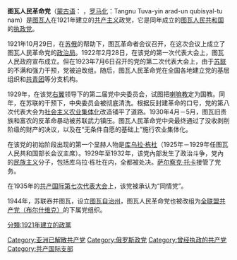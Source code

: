 {{Unreferenced|time=2022-02-26T17:33:39+00:00}}
{{Infobox political party
| name = 图瓦人民革命党
| native_name = {{MongolUnicode|ᠲᠠᠩᠨᠦ}} {{MongolUnicode|ᠲᠤᠧᠠ ᠢᠢᠨ}} {{MongolUnicode|ᠠᠷᠠᠳ ᠤᠨ}} {{MongolUnicode|ᠬᠤᠪᠢᠰᠭᠠᠯ ᠳᠤ}} {{MongolUnicode|ᠨᠠᠮ}}<br>Tangnu Tuva-yin arad-un qubisγal-tu nam
| logo = Flag of the Tuvinian Peoples Revolutionary Party.svg
| caption = 图瓦人民革命党中央委员会旗帜
| colorcode =       red
| abbreviation =    <!-- official abbreviation -->
| leader = 
| president = 
| chairperson =     <!-- or: | chairman = -->
| founded = {{start date|1921|10|29}}
| dissolved = {{end date|1944|10|11}}
| merger = 
| split = 
| predecessor = 
| merged = [[苏联共产党|全联盟共产党（布尔什维克）]]
| successor = 
| headquarters = [[克孜勒|克孜勒]]
| ideology = [[共产主义|共产主义]] <br> [[马克思列宁主义|马克思列宁主义]]
| position = [[极左翼|极左翼]]
| international = [[共产国际|共产国际]]（同情党）
| europarl = 
| affiliation1_title = 
| affiliation1 = 
| colors =          <!-- or: | colours = -->
| seats1 =          <!-- {{Infobox political party/seats|seats_won|total_seats|hex=#ff0000}} -->
| seats2_title = 
| seats2 = 
| seats3_title = 
| seats3 = 
| seats4_title = 
| seats4 =          <!-- up to |seats15= -->
| symbol = 
| flag = 
| website = 
| state =           <!-- or country -->
| country =         图瓦
| country_dab1 = 
| parties_dab1 = 
| elections_dab1 = 
| country2 = 
| country_dab2 = 
| parties_dab2 = 
| elections_dab2 = 
| footnotes = 
}}
{{共产党}}
'''图瓦人民革命党'''（[[蒙古语|蒙古语]]：{{MongolUnicode|ᠲᠠᠩᠨᠦ}} {{MongolUnicode|ᠲᠤᠧᠠ ᠢᠢᠨ}} {{MongolUnicode|ᠠᠷᠠᠳ ᠤᠨ}} {{MongolUnicode|ᠬᠤᠪᠢᠰᠭᠠᠯ ᠳᠤ}} {{MongolUnicode|ᠨᠠᠮ}}，[[罗马化|罗马化]]：Tangnu Tuva-yin arad-un qubisγal-tu nam）是[[图瓦人|图瓦人]]在1921年建立的[[共产主义|共产主义]]政党，它是同年成立的[[图瓦人民共和国|图瓦人民共和国]]的[[执政党|执政党]]。

1921年10月29日，在[[苏俄|苏俄]]的帮助下，图瓦革命者会议召开，在这次会议上成立了图瓦人民革命党的[[政治局|政治局]]。1922年2月28日，在该党的第一次代表大会上，图瓦人民政府宣布成立。但在1923年7月6日召开的党的第二次代表大会上，由于[[苏联|苏联]]的不满和强力干预，党被迫改组。随后，图瓦人民革命党在全国各地建立党的基层组织和[[全聯盟列寧主義青年共產主義聯盟|共青团]]等分支机构。

1929年，在该党[[右翼|右翼]]领导下的第二届党中央委员会，试图把[[喇嘛教|喇嘛教]]定为国教。同年，在苏联的干预下，中央委员会被彻底清洗。根据反封建革命的口号，党的第八次代表大会为[[社会主义|社会主义]][[农业集体化|农业集体化]]改造铺平了道路。1930年4月－5月，图瓦旧贵族和富农的反革命暴动被苏联武力镇压。图瓦人民革命党中央最终通过了没收剥削阶级的财产的决议，以及在“无条件自愿的基础上”施行农业集体化。

在该党的初始阶段出现的第一个显赫人物是[[库乌拉·栋杜|库乌拉·栋杜]]（1925年－1929年任图瓦人民共和国部长会议主席）。1929年至1932年，该党內部发生了政治斗争，党內的[[民族主义|民族主义]]分子，包括库乌拉·栋杜在内，全都被处决。[[萨尔察克·卡尔巴克霍雷科维奇·托卡|萨尔察克·托卡]]接管了党务。

在1935年的[[共产国际|共产国际]][[共产国际第七次代表大会|第七次代表大会]]上，该党被承认为“同情党”。

1944年，苏联吞并图瓦，设立[[图瓦自治州|图瓦自治州]]，图瓦人民革命党也被改组为[[全联盟共产党（布尔什维克）|全联盟共产党（布尔什维克）]]的下属党组织。

[[Category:亚洲已解散共产党|Category:亚洲已解散共产党]]
[[Category:俄罗斯政党|Category:俄罗斯政党]]
[[Category:曾经执政的共产党|Category:曾经执政的共产党]]
[[Category:共产国际支部|Category:共产国际支部]]
[[分類:1921年建立的政黨|分類:1921年建立的政黨]]